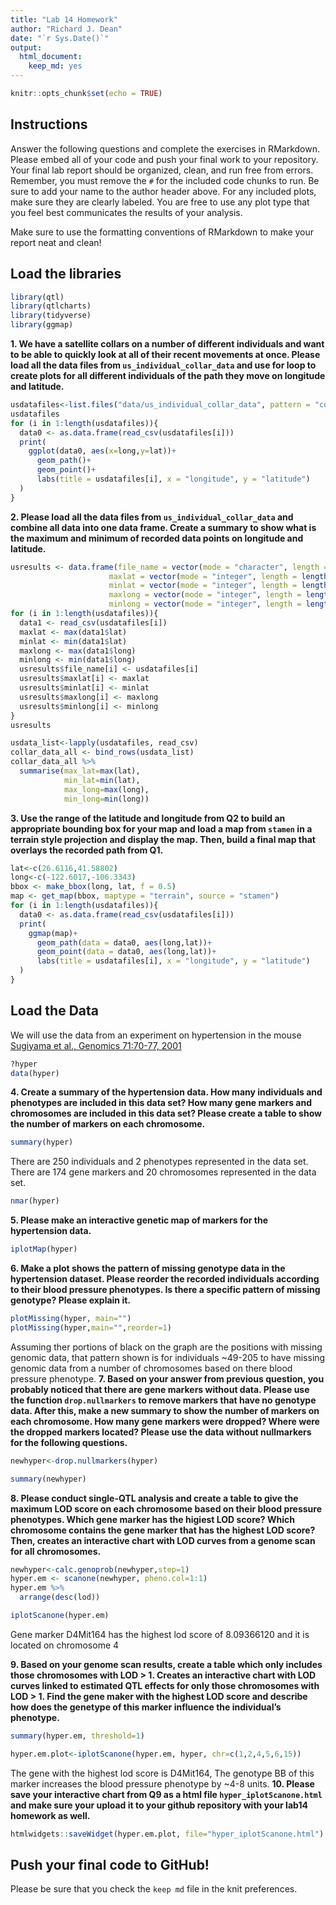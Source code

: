 ```yaml
---
title: "Lab 14 Homework"
author: "Richard J. Dean"
date: "`r Sys.Date()`"
output: 
  html_document: 
    keep_md: yes
---
```


```r
knitr::opts_chunk$set(echo = TRUE)
```

## Instructions
Answer the following questions and complete the exercises in RMarkdown. Please embed all of your code and push your final work to your repository. Your final lab report should be organized, clean, and run free from errors. Remember, you must remove the `#` for the included code chunks to run. Be sure to add your name to the author header above. For any included plots, make sure they are clearly labeled. You are free to use any plot type that you feel best communicates the results of your analysis.  

Make sure to use the formatting conventions of RMarkdown to make your report neat and clean!  

## Load the libraries
```r
library(qtl)
library(qtlcharts)
library(tidyverse)
library(ggmap)
```

**1. We have a satellite collars on a number of different individuals and want to be able to quickly look at all of their recent movements at once. Please load all the data files from `us_individual_collar_data` and use for loop to create plots for all different individuals of the path they move on longitude and latitude.**
```r
usdatafiles<-list.files("data/us_individual_collar_data", pattern = "collar-data-*", full.names = TRUE)
usdatafiles
for (i in 1:length(usdatafiles)){
  data0 <- as.data.frame(read_csv(usdatafiles[i]))
  print(
    ggplot(data0, aes(x=long,y=lat))+
      geom_path()+
      geom_point()+
      labs(title = usdatafiles[i], x = "longitude", y = "latitude")
  )
}
```


**2. Please load all the data files from `us_individual_collar_data` and combine all data into one data frame. Create a summary to show what is the maximum and minimum of recorded data points on longitude and latitude.**

```r
usresults <- data.frame(file_name = vector(mode = "character", length = length(usdatafiles)),
                      maxlat = vector(mode = "integer", length = length(usdatafiles)),
                      minlat = vector(mode = "integer", length = length(usdatafiles)),
                      maxlong = vector(mode = "integer", length = length(usdatafiles)),
                      minlong = vector(mode = "integer", length = length(usdatafiles)))
for (i in 1:length(usdatafiles)){
  data1 <- read_csv(usdatafiles[i])
  maxlat <- max(data1$lat)
  minlat <- min(data1$lat)
  maxlong <- max(data1$long)
  minlong <- min(data1$long)
  usresults$file_name[i] <- usdatafiles[i]
  usresults$maxlat[i] <- maxlat
  usresults$minlat[i] <- minlat
  usresults$maxlong[i] <- maxlong
  usresults$minlong[i] <- minlong
}
usresults
```
```r
usdata_list<-lapply(usdatafiles, read_csv)
collar_data_all <- bind_rows(usdata_list)
collar_data_all %>% 
  summarise(max_lat=max(lat),
            min_lat=min(lat),
            max_long=max(long),
            min_long=min(long))
```

**3. Use the range of the latitude and longitude from Q2 to build an appropriate bounding box for your map and load a map from `stamen` in a terrain style projection and display the map. Then, build a final map that overlays the recorded path from Q1.**
```r
lat<-c(26.6116,41.58802)
long<-c(-122.6017,-106.3343)
bbox <- make_bbox(long, lat, f = 0.5)
map <- get_map(bbox, maptype = "terrain", source = "stamen")
for (i in 1:length(usdatafiles)){
  data0 <- as.data.frame(read_csv(usdatafiles[i]))
  print(
    ggmap(map)+
      geom_path(data = data0, aes(long,lat))+
      geom_point(data = data0, aes(long,lat))+
      labs(title = usdatafiles[i], x = "longitude", y = "latitude")
  )
}
```

## Load the Data
We will use the data from an experiment on hypertension in the mouse [Sugiyama et al., Genomics 71:70-77, 2001](https://www.sciencedirect.com/science/article/pii/S0888754300964012?via%3Dihub)
```r
?hyper
data(hyper)
```

**4. Create a summary of the hypertension data. How many individuals and phenotypes are included in this data set? How many gene markers and chromosomes are included in this data set? Please create a table to show the number of markers on each chromosome.**
```r
summary(hyper)
```
There are 250 individuals and 2 phenotypes represented in the data set. There are 174 gene markers and 20 chromosomes represented in the data set.
```r
nmar(hyper)
```

**5. Please make an interactive genetic map of markers for the hypertension data.**
```r
iplotMap(hyper)
```

**6. Make a plot shows the pattern of missing genotype data in the hypertension dataset. Please reorder the recorded individuals according to their blood pressure phenotypes. Is there a specific pattern of missing genotype? Please explain it.**
```r
plotMissing(hyper, main="")
plotMissing(hyper,main="",reorder=1)
```
Assuming ther portions of black on the graph are the positions with missing genomic data, that pattern shown is for individuals ~49-205 to have missing genomic data from a number of chromosomes based on there blood pressure phenotype. 
**7. Based on your answer from previous question, you probably noticed that there are gene markers without data. Please use the function `drop.nullmarkers` to remove markers that have no genotype data. After this, make a new summary to show the number of markers on each chromosome. How many gene markers were dropped? Where were the dropped markers located? Please use the data without nullmarkers for the following questions.**
```r
newhyper<-drop.nullmarkers(hyper)
```
```r
summary(newhyper)
```

**8. Please conduct single-QTL analysis and create a table to give the maximum LOD score on each chromosome based on their blood pressure phenotypes. Which gene marker has the higiest LOD score? Which chromosome contains the gene marker that has the highest LOD score? Then, creates an interactive chart with LOD curves from a genome scan for all chromosomes.**
```r
newhyper<-calc.genoprob(newhyper,step=1)
hyper.em <- scanone(newhyper, pheno.col=1:1)
hyper.em %>% 
  arrange(desc(lod))
```
```r
iplotScanone(hyper.em)
```

Gene marker D4Mit164 has the highest lod score of 8.09366120 and it is located on chromosome 4

**9. Based on your genome scan results, create a table which only includes those chromosomes with LOD > 1. Creates an interactive chart with LOD curves linked to estimated QTL effects for only those chromosomes with LOD > 1. Find the gene maker with the highest LOD score and describe how does the genetype of this marker influence the individual's phenotype.**
```r
summary(hyper.em, threshold=1)
```
```r
hyper.em.plot<-iplotScanone(hyper.em, hyper, chr=c(1,2,4,5,6,15))
```
The gene with the highest lod score is D4Mit164, The genotype BB of this marker increases the blood pressure phenotype by ~4-8 units.
**10. Please save your interactive chart from Q9 as a html file `hyper_iplotScanone.html` and make sure your upload it to your github repository with your lab14 homework as well.**
```r
htmlwidgets::saveWidget(hyper.em.plot, file="hyper_iplotScanone.html")
```

## Push your final code to GitHub!
Please be sure that you check the `keep md` file in the knit preferences. 